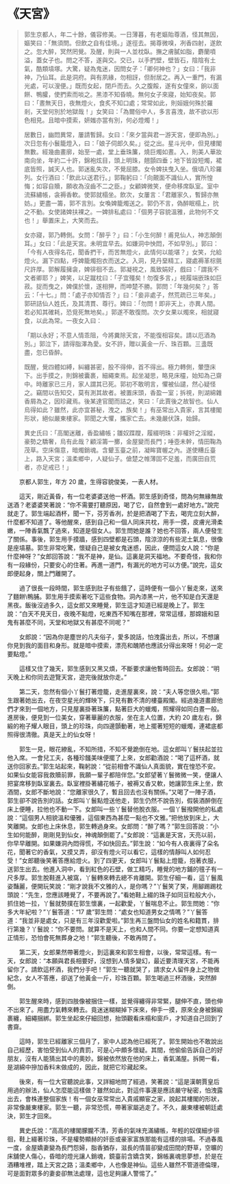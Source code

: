 # 《天宮》

> 郭生京都人，年二十餘，儀容修美。一日薄暮，有老嫗貽尊酒，怪其無因，嫗笑曰：「無須問。但飲之自有佳境。」遂徑去。揭尊微嗅，冽香四射，遂飲之。忽大醉，冥然罔覺。及醒，則與一人並枕臥。撫之膚膩如脂，麝蘭噴溢，蓋女子也。問之不答，遂與交。交已，以手捫壁，壁皆石，陰陰有土氣，酷類墳塚。大驚，疑為鬼迷，因問女子：「卿何神也？」女曰：「我非神，乃仙耳。此是洞府。與有夙緣，勿相訝，但耐居之。再入一重門，有漏光處，可以溲便。」既而女起，閉戶而去。久之腹餒，遂有女僮來，餉以面餅、鴨臛，使捫索而啖之。黑漆不知昏曉。無何女子來寢，始知夜矣。郭曰：「晝無天日，夜無燈火，食炙不知口處；常常如此，則姮娥何殊於羅剎，天堂何別於地獄哉！」女笑曰：「為爾俗中人，多言喜洩，故不欲以形色相見。且暗中摸索，妍媸亦當有別，何必燈燭！」
>
> 居數日，幽悶異常，屢請暫歸。女曰：「來夕當與君一游天宮，便即為別。」次日忽有小鬟籠燈入，曰：「娘子伺郎久矣。」從之出。星斗光中，但見樓閣無數。經幾曲畫廓，始至一處，堂上垂珠簾，燒巨燭如晝。入，則美人華妝南向坐，年約二十許，錦袍炫目，頭上明珠，翹顫四垂；地下皆設短燭，裙底皆照，誠天人也。郭迷亂失次，不覺屈膝。女令婢扶曳入坐。俄頃八珍羅列。女行酒曰：「飲此以送君行。」郭鞠躬曰：「向覿面不識仙人，實所惶悔；如容自贖，願收為沒齒不二之臣。」女顧婢微笑，便命移席臥室。室中流蘇繡帳，衾褥香軟。使郭就榻坐。飲次，女屢言：「君離家久，暫歸亦無妨。」更盡一籌，郭不言別。女喚婢籠燭送之。郭仍不言，偽醉眠榻上，抁之不動。女使諸婢扶裸之。一婢排私處曰：「個男子容貌溫雅，此物何不文也！」舉置床上，大笑而去。
>
> 女亦寢，郭乃轉側。女問：「醉乎？」曰：「小生何醉！甫見仙人，神志顛倒耳。」女曰：「此是天宮。未明宜早去。如嫌洞中怏悶，不如早別。」郭曰：「今有人夜得名花，聞香捫干，而苦無燈火，此情何以能堪？」女笑，允給燈火。漏下四點，呼婢籠燭抱衣而送之。入洞，見丹堊精工，寢處褥革棕氈尺許厚。郭解履擁衾，婢徘徊不去。郭凝視之，風致娟好，戲曰：「謂我不文者卿耶？」婢笑，以足蹴枕曰：「子宜殭矣！勿復多言，」視履端嵌珠如巨菽。捉而曳之，婢僕於懷，遂相狎，而呻楚不勝。郭問：「年幾何矣？」答云：「十七。」問：「處子亦知情否？」曰：「妾非處子，然荒疏已三年矣。」郭研詰仙人姓氏，及其清貫、尊行。婢曰：「勿問！即非天上，亦異人間。若必知其確耗，恐覓死無地矣。」郭遂不敢復問。次夕女果以燭來，相就寢食，以此為常。一夜女入曰：
>
> 「期以永好；不意人情乖阻，今將糞除天宮，不能復相容矣。請以厄酒為別。」郭泣下，請得脂澤為愛。女不許，贈以黃金一斤、珠百顆。三盞既盡，忽已昏醉。
>
> 既醒，覺四體如縛，糾纏甚密，股不得伸，首不得出。極力轉側，暈墮床下。出手摸之，則錦被囊裹，細繩束焉。起坐凝思，略見床欞，始知為己齋中。時離家已三月，家人謂其已死。郭初不敢明言，懼被仙譴，然心疑怪之。竊間以告知交，莫有測其故者。被置床頭，香盈一室；拆視，則湖綿雜香屑為之，因珍藏焉。後某達官聞而詰之，笑曰：「此賈後之故智也。仙人烏得如此？雖然，此亦宜甚秘，洩之，族矣！」有巫常出入貴家，言其樓閣形狀，絕似嚴東樓家。郭聞之大懼，攜家亡去。未幾嚴伏誅，始歸。
>
> 異史氏曰：「高閣迷離，香盈繡帳；雛奴蹀躞，履綴明珠：非權奸之淫縱，豪勢之驕奢，烏有此哉？顧淫籌一擲，金屋變而長門；唾壺未幹，情田鞠為茂草。空床傷意，暗燭銷魂。含顰玉臺之前，凝眸寶幄之內。遂使糟丘臺上，路入天宮；溫柔鄉中，人疑仙子。傖楚之帷薄固不足羞，而廣田自荒者，亦足戒已！」

&emsp;&emsp;京都人郭生，年方 20 歲，生得容貌俊美，一表人材。

&emsp;&emsp;這天，剛近黃昏，有一位老婆婆送他一杯酒。郭生感到奇怪，問為何無緣無故送酒？老婆婆笑著說：“你不需要打聽原因，喝了它，自然會到一處好地方。”說完就走了。郭生端起酒杯，聞一下，芬芳香冽，於是把酒喝了下去，喝完立刻大醉，什麼都不知道了。等他醒來，感到自己和一個人同床共枕，用手一摸，皮膚光滑柔嫩，一陣香氣飄了過來，知道是個女人。郭生問她是誰？她也不回答，兩人便發生了關係。事後，郭生用手摸牆，感到四壁都是石頭，陰涼涼的有些泥土氣息，很像是座墳墓。郭生非常吃驚，懷疑自己是被女鬼迷惑，因此，便問這女人說：“你是什麼神呀？”女郎回答說：“我不是神，是仙。這裏是洞天福地。不要奇怪，我和你有一段緣份，只要安心的住著。再進一道門，有漏光的地方可以方便。”說完，這女郎便起身，關上門離開了。

&emsp;&emsp;過了很長一段時間，郭生感到肚子有些餓了，這時便有一個小丫鬟走來，送來了麵餅\鴨脯。郭生用手摸索著吃下這些食物。洞內漆黑一片，他不知是白天還是黑夜。飯後沒過多久，這女郎又來睡覺，郭生這才知道已經是晚上了。郭生說：“白天不見天日，夜晚不點燈，吃東西不知嘴在那裡，常常這樣，那嫦娥和惡鬼有甚麼不同，天堂和地獄又有甚麼不同呢？”

&emsp;&emsp;女郎說：“因為你是塵世的凡夫俗子，愛多說話，怕洩露出去，所以，不想讓你見到我的面目和身形。就是暗中摸索，漂亮和醜陋也應該分得出來呀！何必一定要點燈。”

&emsp;&emsp;這樣又住了幾天，郭生感到又黑又煩，不斷要求讓他暫時回去。女郎說：“明天晚上和你同去遊覽天宮，遊完後就放你走。”

&emsp;&emsp;第二天，忽然有個小丫鬟打著燈籠，走進屋裏來，說：“夫人等您很久啦。”郭生跟著她出去，在夜空星光的輝映下，只見有數不清的樓臺殿閣。經過幾道畫廊他們才來到一個地方，只見屋裏掛著珠簾，點著巨大的蠟燭，照耀得如同白晝一般。進房後，便見到一位美女，穿著華麗的衣服，坐在主人位置，大約 20 歲左右，錦緞的袍子耀人眼目，頭上的珍珠，向四邊顫動著，地上擺著短短的蠟燭，連裙底都照得很清徹。真是天上的仙女呀！

&emsp;&emsp;郭生一見，眼花繚亂，不知所措，不知不覺跪倒在地。這女郎叫丫鬟扶起並拉他入席。一會兒工夫，各種珍饈美味便擺了上來，女郎勸酒說：“喝了這杯酒，就送你回家去。”郭生站起來，鞠躬說：“從前相會不識仙人真面貌，實在惶恐不安。如果仙女能容我救贖前罪，我願一輩子都陪伴您。”女郎望著丫鬟微微一笑，便讓人把宴席移到臥室裏去。臥室裡掛著繡花帳子，被褥又香又軟，她讓郭生床上坐，飲酒間，女郎不斷地說：“您離家很久了，暫且回去也沒有關係。”又喝了一陣子酒，郭生卻不說告別的話。女郎叫丫鬟點燈送他走，郭生仍然不說告別，假裝酒醉倒在床上便睡，拉他也不動一下。女郎叫一些丫鬟替他脫衣服。一個丫鬟撥開他的私處說：“這個男人相貌溫和優雅，這個東西為甚麼一點也不文雅。”把他放到床上，大笑離開。女郎也上床休息，郭生轉過身來。女郎問：“醉了嗎？”郭生回答說：“小生如何能醉，剛剛見到仙女，神魂顛倒罷了。”女郎說：“這裏是天宮，天亮以前，你早早離開。如果嫌洞內悶得慌，不如快回去。”郭生說：“如今有人夜裏得了朵名花，聞著它的香氣，又摸又弄，卻沒有燈火可以看它，這樣的情靜叫人如何忍受！”女郎聽後笑著答應給燈火。到了四更天，女郎叫丫鬟點上燈籠，抱著衣服，送郭生出去。他進入洞中，看到紅色的石壁，做工精巧，睡覺的地方鋪的氊子有一尺多厚。郭生脫鞋進入被窩，丫鬟轉來轉去總不肯離開。郭生仔細一看，這丫鬟風姿豔麗，便開玩笑說：“剛才說我不文雅的人，是你嗎？”丫鬟笑了笑，用腳踢踢枕頭說：“先生，您應該睡覺了，不要再說了。”看她鞋上綴的珠子如同豆粒般大小，抓住她一拉，丫鬟就勢撲在郭生懷裏，一起歡愛，丫鬟喘息不止。郭生問她：“你多大年紀啦？”丫鬟答道：“17 歲”郭生問：“處女也知道男女之情嗎？”丫鬟答道：“我並非是處女，只是有三年沒歡愛啦。”郭生再三盤問仙女的姓名和籍貫，排行第幾？丫鬟說：“你不要問。就算不是天上，也和人間不同。你要一定想知道真正情形，恐怕會死無葬身之地！”郭生聽後，不敢再問了。

&emsp;&emsp;第二天，女郎果然帶著燈火，到這裏來和郭生相會，以後，常常這樣。有一天，女郎說：“本願與君長相要好，沒想到人情多變幻，最近要清理天宮，不能再留你了。請飲這杯酒，我們分手吧！”郭生一聽就哭了，請求女人留件身上之物做紀念，女人不答應，卻送了他黃金一斤，珍珠百顆。郭生喝過三杯酒後，突然醉倒。

&emsp;&emsp;郭生醒來時，感到四肢像被捆住一樣，並覺得纏得非常緊，腿伸不直，頭也伸不出來了。用盡力氣轉來轉去。竟迷迷糊糊掉下床來，伸手一摸，原來全身被錦緞裹纏，細繩捆綁。郭生坐起來仔細回想，抬頭觀看床榻和窗戶，才知道自己回到了書齋。

&emsp;&emsp;這時，郭生已經離家三個月了，家中人認為他已經死了。郭生開始也不敢說出自己經歷，害怕受到仙人的責罰，可是心中頗多懷疑。其間，他偷偷告訴自己的好朋友，沒有人能猜出其中的奧妙。錦被依然放在他的床上，香氣滿屋。拆開一看，是湖綿中摻加香料末做成的，因此，就把它珍藏起來。

&emsp;&emsp;後來，有一位大官聽說此事，又詳細地問了經過，笑著說：“這是漢朝賈皇后用過的辦法，仙人怎麼能這樣做？雖然如此，對這件事還是應該嚴守秘密，怕洩露出去，會株連整個家族！有一個女巫常常出入貴戚顯宦之家，說起其樓閣的形狀，非常像嚴東樓家。郭生一聽，非常恐慌，帶著家屬逃走了。不久，嚴東樓被朝廷處決，郭生才回來。

&emsp;&emsp;異史氏說：“高高的樓閣朦朧不清，芳香的氣味充滿繡帳，年輕的奴僕細步徘徊，鞋上綴著珍珠，不是權勢顯赫的奸臣或豪家富族那能有這樣的排場。不過春風一度，金屋嬌妻變為長門怨婦，脂香猶存，滋長的情苗卻變成田間的野草，空曠的床舖使人傷心，昏暗的燈光讓人銷魂，鏡臺前含嬌含笑，錦帳裏魂思夢想，於是在酒糟堆裡，踏上天宮之路；溫柔鄉中，人也像是神仙。這些人雖然不管道德倫理，可是面對眾多的妻妾卻無法處理，這也足夠讓人警惕了。”
